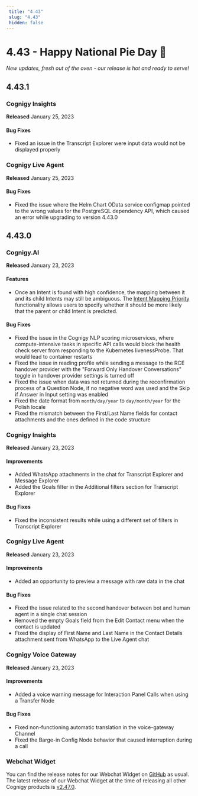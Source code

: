 ```yaml
---
 title: "4.43" 
 slug: "4.43" 
 hidden: false 
---
```

# 4.43 - Happy National Pie Day 🥧

*New updates, fresh out of the oven - our release is hot and ready to serve!*

## 4.43.1

### Cognigy Insights

**Released** January 25, 2023

#### Bug Fixes
- Fixed an issue in the Transcript Explorer were input data would not be displayed properly

### Cognigy Live Agent
**Released** January 25, 2023

#### Bug Fixes
- Fixed the issue where the Helm Chart OData service configmap pointed to the wrong values for the PostgreSQL dependency API, which caused an error while upgrading to version 4.43.0

## 4.43.0

### Cognigy.AI

**Released** January 23, 2023

#### Features

- Once an Intent is found with high confidence, the mapping between it and its child Intents may still be ambiguous. The [Intent Mapping Priority](../ai/empower/nlu/intents/intent-mapping-priority.mdx) functionality allows users to specify whether it should be more likely that the parent or child Intent is predicted.

#### Bug Fixes

- Fixed the issue in the Cognigy NLP scoring microservices, where compute-intensive tasks in specific API calls would block the health check server from responding to the Kubernetes livenessProbe. That would lead to container restarts 
- Fixed the issue in reading profile while sending a message to the RCE handover provider with the "Forward Only Handover Conversations" toggle in handover provider settings is turned off 
- Fixed the issue when data was not returned during the reconfirmation process of a Question Node, if no negative word was used and the Skip if Answer in Input setting was enabled 
- Fixed the date format from `month/day/year` to `day/month/year` for the Polish locale
- Fixed the mismatch between the First/Last Name fields for contact attachments and the ones defined in the code structure

### Cognigy Insights

**Released** January 23, 2023

#### Improvements

- Added WhatsApp attachments in the chat for Transcript Explorer and Message Explorer 
- Added the Goals filter in the Additional filters section for Transcript Explorer
  
#### Bug Fixes

- Fixed the inconsistent results while using a different set of filters in Transcript Explorer 

### Cognigy Live Agent

**Released** January 23, 2023

#### Improvements

- Added an opportunity to preview a message with raw data in the chat

#### Bug Fixes

- Fixed the issue related to the second handover between bot and human agent in a single chat session
- Removed the empty Goals field from the Edit Contact menu when the contact is updated 
- Fixed the display of First Name and Last Name in the Contact Details attachment sent from WhatsApp to the Live Agent chat 

### Cognigy Voice Gateway

**Released** January 23, 2023

#### Improvements

- Added a voice warning message for Interaction Panel Calls when using a Transfer Node

#### Bug Fixes

- Fixed non-functioning automatic translation in the voice-gateway Channel 
- Fixed the Barge-in Config Node behavior that caused interruption during a call

### Webchat Widget

You can find the release notes for our Webchat Widget on [GitHub](https://github.com/Cognigy/WebchatWidget/releases) as usual. The latest release of our Webchat Widget at the time of releasing all other Cognigy products is [v2.47.0](https://github.com/Cognigy/WebchatWidget/releases/tag/v2.47.0).